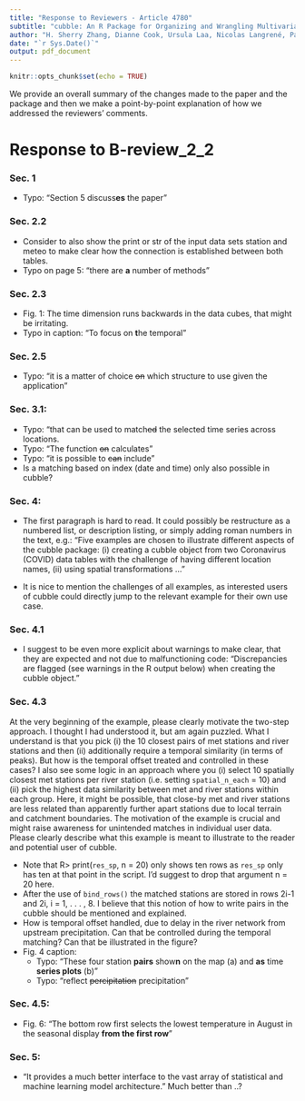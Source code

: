```yaml
---
title: "Response to Reviewers - Article 4780"
subtitle: "cubble: An R Package for Organizing and Wrangling Multivariate Spatio-temporal Data"
author: "H. Sherry Zhang, Dianne Cook, Ursula Laa, Nicolas Langrené, Patricia Menéndez"
date: "`r Sys.Date()`"
output: pdf_document
---
```


```r
knitr::opts_chunk$set(echo = TRUE)
```

We provide an overall summary of the changes made to the paper and the package and then we make a point-by-point explanation of how we addressed the reviewers' comments.

# Response to B-review_2\_2

### Sec. 1
  * Typo: “Section 5 discuss**es** the paper” **\textcolor{purple}{Fixed.}**

### Sec. 2.2
  * Consider to also show the print or str of the input data sets station and meteo to make clear how the connection is established between both tables. **\textcolor{purple}{The input data are now printed.}**
  * Typo on page 5: “there are **a** number of methods” **\textcolor{purple}{Fixed.}**


### Sec. 2.3
  * Fig. 1: The time dimension runs backwards in the data cubes, that might be irritating. **\textcolor{purple}{Fixed.}**
  * Typo in caption: “To focus on **t**he temporal” **\textcolor{purple}{Fixed.}**

### Sec. 2.5
  * Typo: “it is a matter of choice ~~on~~ which structure to use given the application” **\textcolor{purple}{Fixed.}**

### Sec. 3.1: 
  * Typo: “that can be used to match~~ed~~ the selected time series across locations. **\textcolor{purple}{Fixed.}**
  * Typo: “The function ~~on~~ calculates” **\textcolor{purple}{Fixed.}**
  * Typo: “it is possible to ~~can~~ include” **\textcolor{purple}{Fixed.}**
  * Is a matching based on index (date and time) only also possible in cubble?

### Sec. 4: 
  * The first paragraph is hard to read. It could possibly be restructure as a numbered list, or description listing, or simply adding roman numbers in the text, e.g.: “Five examples are chosen to illustrate different aspects of the cubble package: (i) creating a cubble object from two Coronavirus (COVID) data tables with the challenge of having different location names, (ii) using spatial transformations ... ” **\textcolor{purple}{Done.}**
  
  * It is nice to mention the challenges of all examples, as interested users of cubble could directly jump to the relevant example for their own use case.

### Sec. 4.1
  * I suggest to be even more explicit about warnings to make clear, that they are expected and not due to malfunctioning code: “Discrepancies are flagged (see warnings in the R output below) when creating the cubble object.” **\textcolor{purple}{Done.}**

### Sec. 4.3

At the very beginning of the example, please clearly motivate the two-step approach. **\textcolor{purple}{Added. The two-step approach is motivated because ideal matches require both spatial proximity and temporal similarity in trend.}** I thought I had understood it, but am again puzzled. What I understand is that you pick (i) the 10 closest pairs of met stations and river stations and then (ii) additionally require a temporal similarity (in terms of peaks). But how is the temporal offset treated and controlled in these cases? **\textcolor{purple}{see dot point 3 below}** I also see some logic in an approach where you (i) select 10 spatially closest met stations per river station (i.e. setting `spatial_n_each` = 10) and (ii) pick the highest data similarity between met and river stations within each group. Here, it might be possible, that close-by met and river stations are less related than apparently further apart stations due to local terrain and catchment boundaries. The motivation of the example is crucial and might raise awareness for unintended matches in individual user data. Please clearly describe what this example is meant to illustrate to the reader and potential user of cubble. **\textcolor{purple}{The proposed strategy to pick pairs has been considered, which motivates the arguemnt spaital\_n\_each.}**

  * Note that R> print(`res_sp`, n = 20) only shows ten rows as `res_sp` only has ten at that point in the script. I’d suggest to drop that argument n = 20 here. **\textcolor{purple}{Done.}**
  * After the use of `bind_rows()` the matched stations are stored in rows 2i-1 and 2i, i = 1, . . . , 8. I believe that this notion of how to write pairs in the cubble should be mentioned and explained.
   * How is temporal offset handled, due to delay in the river network from upstream precipitation. Can that be controlled during the temporal matching? Can that be illustrated in the figure? **\textcolor{purple}{This can be controlled by the arguemnt temporal\_window, default to 5. The figure shows 1 year worth of daily data and an offset of 5 days would be indifferentiable in the plot. }**
   * Fig. 4 caption:
      * Typo: “These four station **pairs** show**n** on the map (a) and **as** time **series plots** (b)” **\textcolor{purple}{Fixed.}**
       * Typo: “reflect ~~percipitation~~ precipitation” **\textcolor{purple}{Fixed.}**
  
### Sec. 4.5:
  * Fig. 6: “The bottom row first selects the lowest temperature in August in the seasonal display **from the first row**” **\textcolor{purple}{Fixed.}**
  
### Sec. 5:
  * “It provides a much better interface to the vast array of statistical and machine learning model architecture.” Much better than ..? **\textcolor{purple}{Changed to: It provides the infrastructural interface to build ...}**